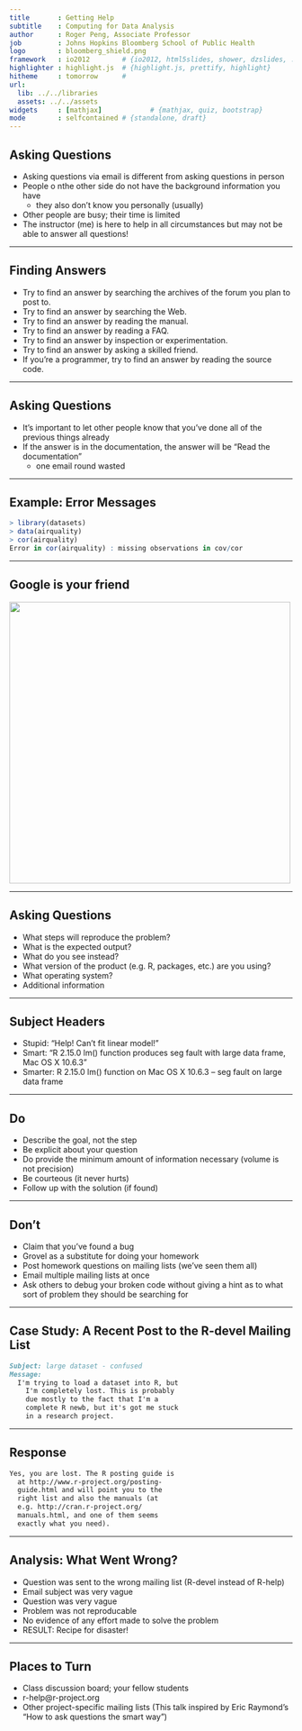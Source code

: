 ```yaml
---
title       : Getting Help
subtitle    : Computing for Data Analysis
author      : Roger Peng, Associate Professor
job         : Johns Hopkins Bloomberg School of Public Health
logo        : bloomberg_shield.png
framework   : io2012        # {io2012, html5slides, shower, dzslides, ...}
highlighter : highlight.js  # {highlight.js, prettify, highlight}
hitheme     : tomorrow      # 
url:
  lib: ../../libraries
  assets: ../../assets
widgets     : [mathjax]            # {mathjax, quiz, bootstrap}
mode        : selfcontained # {standalone, draft}
---
```


## Asking Questions

- Asking questions via email is different from asking questions in person
- People o nthe other side do not have the background information you have
  - they also don’t know you personally (usually)
-  Other people are busy; their time is limited
- The instructor (me) is here to help in all circumstances but may not be able to answer all questions!

---

## Finding Answers

- Try to find an answer by searching the archives of the forum you plan to post to.
- Try to find an answer by searching the Web.
- Try to find an answer by reading the manual.
- Try to find an answer by reading a FAQ.
- Try to find an answer by inspection or experimentation.
- Try to find an answer by asking a skilled friend.
- If you're a programmer, try to find an answer by reading the source code.

---

## Asking Questions

- It’s important to let other people know that you’ve done all of the previous things already
- If the answer is in the documentation, the answer will be “Read the documentation”
  - one email round wasted

---

## Example: Error Messages

```r
> library(datasets) 
> data(airquality) 
> cor(airquality)
Error in cor(airquality) : missing observations in cov/cor
```

---

## Google is your friend

<img src="../assets/img/google.png" height=500>

---

## Asking Questions

- What steps will reproduce the problem?
- What is the expected output?
- What do you see instead?
- What version of the product (e.g. R, packages, etc.) are you using?
- What operating system?
- Additional information

---

## Subject Headers

- Stupid: "Help! Can't fit linear model!"
- Smart: "R 2.15.0 lm() function produces seg fault with large data frame, Mac OS X 10.6.3"
- Smarter: R 2.15.0 lm() function on Mac OS X 10.6.3 -- seg fault on large data frame

---

## Do
- Describe the goal, not the step
- Be explicit about your question
- Do provide the minimum amount of information necessary (volume is not precision)
- Be courteous (it never hurts)
- Follow up with the solution (if found)

---

## Don't
- Claim that you’ve found a bug
- Grovel as a substitute for doing your homework
- Post homework questions on mailing lists (we’ve seen them all)
- Email multiple mailing lists at once
- Ask others to debug your broken code without giving a hint as to what sort of problem they should be searching for

---

## Case Study: A Recent Post to the R-devel Mailing List

```markdown
Subject: large dataset - confused 
Message:
  I'm trying to load a dataset into R, but
    I'm completely lost. This is probably
    due mostly to the fact that I'm a
    complete R newb, but it's got me stuck
    in a research project.
```

---

## Response

```markdown
Yes, you are lost. The R posting guide is
  at http://www.r-project.org/posting-
  guide.html and will point you to the
  right list and also the manuals (at
  e.g. http://cran.r-project.org/
  manuals.html, and one of them seems
  exactly what you need).
```

---

## Analysis: What Went Wrong?

- Question was sent to the wrong mailing list (R-devel instead of R-help)
- Email subject was very vague
- Question was very vague
- Problem was not reproducable
- No evidence of any effort made to solve the problem
- RESULT: Recipe for disaster!

---

## Places to Turn
- Class discussion board; your fellow students
- r-help@r-project.org
- Other project-specific mailing lists
(This talk inspired by Eric Raymond’s “How to ask questions the smart way”)